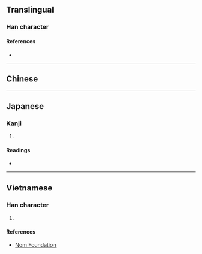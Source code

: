 {{also|奼}}
{{character info}}
==Translingual==

===Han character===
{{Han char|rn=38|rad=女|as=06|sn=9|four=|canj=VJHP|ids=⿰女宅}}

====References====
* {{Han ref|kx=0261.140|dkj=06248|dj=0527.170|hdz=21048.040|uh=59F9|ud=23033}}

----

==Chinese==
{{zh-see|奼}}

----

==Japanese==

===Kanji===
{{ja-kanji|grade=|rs=女06}}

# {{rfdef|ja|sort=女06}}

====Readings====
* {{ja-readings|on=[[た]] (ta), [[と]] (to), [[つ]] (tsu)|kun=[[ほこる]] (hokoru), [[おとめ]] (otome)}}

----

==Vietnamese==

===Han character===
{{vi-readings|reading=xá|rs=女06}}

# {{rfdef|vi|sort=女06}}

====References====
* [http://nomfoundation.org/common/nom_details.php?codepoint=59f9 Nom Foundation]